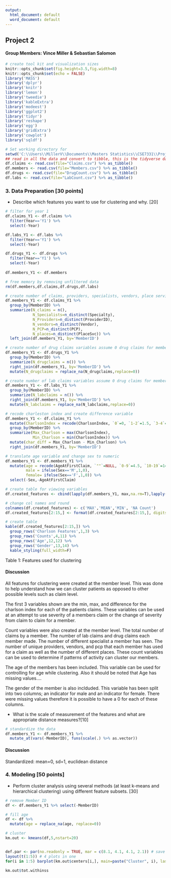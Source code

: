 ```yaml
---
output:
  html_document: default
  word_document: default
---
```



## Project 2
#### Group Members: Vince Miller & Sebastian Salomon

```r
# create tool kit and visualization sizes
knitr::opts_chunk$set(fig.height=3.5,fig.width=8)
knitr::opts_chunk$set(echo = FALSE)
library('MASS')
library('dplyr')
library('knitr')
library('lemon')
library('tweedie')
library('kableExtra')
library('modeest')
library('ggplot2')
library('tidyr')
library('reshape')
library('egg')
library('gridExtra')
library('cowplot')
library('sqldf')
```


```r
# Set working directory for 
setwd('C:\\Users\\MillerV\\Documents\\Masters Statistics\\CSE7331\\Projects\\DataMining_Projects')
## read in all the data and convert to tibble, this is the tidyverse dataframe
df.claims <- read.csv(file="Claims.csv") %>% as_tibble()
df.members <- read.csv(file="Members.csv") %>% as_tibble()
df.drugs <- read.csv(file="DrugCount.csv") %>% as_tibble()
df.labs <- read.csv(file="LabCount.csv") %>% as_tibble()
```
### 3. Data Preparation [30 points]
* Describe which features you want to use for clustering and why. [20]

```r
# filter for year 1
df.claims_Y1 <- df.claims %>%
  filter(Year=='Y1') %>%
  select(-Year)

df.labs_Y1 <- df.labs %>%
  filter(Year=='Y1') %>%
  select(-Year)

df.drugs_Y1 <- df.drugs %>%
  filter(Year=='Y1') %>%
  select(-Year)
  
df.members_Y1 <- df.members

# free memory by removing unfiltered data
rm(df.members,df.claims,df.drugs,df.labs)

# create number of claims, providers, specialists, vendors, place service and pcp variables
df.members_Y1 <- df.claims_Y1 %>%
  group_by(MemberID) %>%
  summarize(N_claims = n(),
            N_Specialists=n_distinct(Specialty), 
            N_Providers=n_distinct(ProviderID),
            N_vendors=n_distinct(Vendor),
            N_PCP=n_distinct(PCP),
            N_places=n_distinct(PlaceSvc)) %>%
  left_join(df.members_Y1, by='MemberID')

# create number of drug claims variables assume 0 drug claims for member ID not in year 1 of drug dataset.
df.members_Y1 <- df.drugs_Y1 %>%
  group_by(MemberID) %>%
  summarize(N_drugclaims = n()) %>%
  right_join(df.members_Y1, by='MemberID') %>%
  mutate(N_drugclaims = replace_na(N_drugclaims,replace=0))

# create number of lab claims variables assume 0 drug claims for member ID not in year 1 of lab dataset.
df.members_Y1 <- df.labs_Y1 %>%
  group_by(MemberID) %>%
  summarize(N_labclaims = n()) %>%
  right_join(df.members_Y1, by='MemberID') %>%
  mutate(N_labclaims = replace_na(N_labclaims,replace=0))

# recode charleston index and create difference variable
df.members_Y1 <- df.claims_Y1 %>%
  mutate(CharlsonIndex = recode(CharlsonIndex, `0`=0, `1-2`=1.5, `3-4`=3.5, `5+`=5)) %>%
  group_by(MemberID) %>%
  summarize(Max_Charlson = max(CharlsonIndex),
            Min_Charlson = min(CharlsonIndex)) %>%
  mutate(char_diff = Max_Charlson - Min_Charlson) %>%
  right_join(df.members_Y1, by='MemberID')

# translate age variable and change sex to numeric
df.members_Y1 <- df.members_Y1 %>%
  mutate(age = recode(AgeAtFirstClaim, `""`=NULL, `0-9`=4.5, `10-19`=14.5, `20-29`=24.5, `30-39`=34.5, `40-49`=44.5, `50-59`=54.5, `60-69`= 64.5, `70-79`=74.5, `80+`=84.5),
         male = ifelse(Sex=='M',1,0),
         female= ifelse(Sex=='F',1,0)) %>%
  select(-Sex,-AgeAtFirstClaim)
```

```r
# create table for viewing variables
df.created_features <- cbind(lapply(df.members_Y1, max,na.rm=T),lapply(df.members_Y1, mean, na.rm=T),lapply(df.members_Y1, min, na.rm=T),lapply(df.members_Y1,function(x) sum(is.na(x))))

# change col names and round
colnames(df.created_features) <- c('MAX','MEAN','MIN', 'NA Count')
df.created_features[2:15,] <- format(df.created_features[2:15,], digits=3)

# create table
kable(df.created_features[2:15,]) %>%
  group_rows('Charlson Features',1,3) %>% 
  group_rows('Counts',4,11) %>%
  group_rows('Age',12,12) %>% 
  group_rows('Gender',13,14) %>%
  kable_styling(full_width=F)

```
Table 1: Features used for clustering

#### Discussion
All features for clustering were created at the member level. This was done to help understand how we can cluster patients as opposed to other possible levels such as claim level. 

The first 3 variables shown are the min, max, and difference for the charlson index for each of the patients claims. These variables can be used at an attempt to use severity of a members claim or the change of severity from claim to claim for a member.

Count variables were also created at the member level. The total number of claims by a member. The number of lab claims and drug claims each member made. The number of different specialist a member has seen. The number of unique providers, vendors, and pcp that each member has used for a claim as well as the number of different places. These count variables can be used to determine if patterns of activity can cluster our members.

The age of the members has been included. This variable can be used for controlling for age while clustering. Also it should be noted that Age has missing values....

The gender of the member is also inclduded. This variable has been split into two columns; an indicator for male and an indicator for female. There were missing values therefore it is possible to have a 0 for each of these columns.

* What is the scale of measurement of the features and what are appropriate distance measures?[10]

```r
# standardize the data
df.members_Y1 <- df.members_Y1 %>% 
  mutate_at(vars(-MemberID), funs(scale(.) %>% as.vector))
```

#### Discussion
Standardized: mean=0, sd=1, euclidean distance

### 4. Modeling [50 points]
* Perform cluster analysis using several methods (at least k-means and hierarchical clustering)
using different feature subsets. [30]

```r
# remove Member ID
df <- df.members_Y1 %>% select(-MemberID)

# fill age
df <- df %>%
  mutate(age = replace_na(age, replace=0))

# cluster
km.out <- kmeans(df,5,nstart=20)


def.par <- par(no.readonly = TRUE, mar = c(8.1, 4.1, 4.1, 2.1)) # save default, for resetting...
layout(t(1:5)) # 4 plots in one
for(i in 1:5) barplot(km.out$centers[i,], main=paste("Cluster", i), las = 2)
```

```r
km.out$tot.withinss
```


